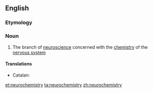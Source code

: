 ==English==
{{wikipedia}}

===Etymology===
{{prefix|neuro|chemistry}}

===Noun===
{{en-noun|-|neurochemistries}}

# {{context|biochemistry|lang=en}} The branch of [[neuroscience]] concerned with the [[chemistry]] of the [[nervous system]]

====Translations====
{{trans-top|branch of neuroscience}}
* Catalan: {{t|ca|neuroquímica|f}}
{{trans-mid}}
{{trans-bottom}}

[[et:neurochemistry]]
[[ta:neurochemistry]]
[[zh:neurochemistry]]